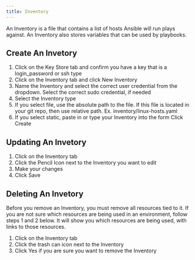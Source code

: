 ```yaml
---
title: Inventory
---
```


An Inventory is a file that contains a list of hosts Ansible will run plays against. An Inventory also stores variables that can be used by playbooks. 

## Create An Invetory
1. Click on the Key Store tab and confirm you have a key that is a login_password or ssh type
2. Click on the Inventory tab and click New Inventory
3. Name the Inventory and select the correct user credential from the dropdown. Select the correct sudo credential, if needed
4. Select the Inventory type
5. If you select file, use the absolute path to the file. If this file is located in your git repo, then use relative path. Ex. inventory/linux-hosts.yaml
6. If you select static, paste in or type your Inventory into the form
Click Create
## Updating An Invetory
1. Click on the Inventory tab
2. Click the Pencil Icon next to the Inventory you want to edit
3. Make your changes
4. Click Save
## Deleting An Invetory
Before you remove an Inventory, you must remove all resources tied to it. If you are not sure which resources are being used in an environment, follow steps 1 and 2 below. It will show you which resources are being used, with links to those resources.
1. Click on the Inventory tab
2. Click the trash can icon next to the Inventory
3. Click Yes if you are sure you want to remove the Inventory